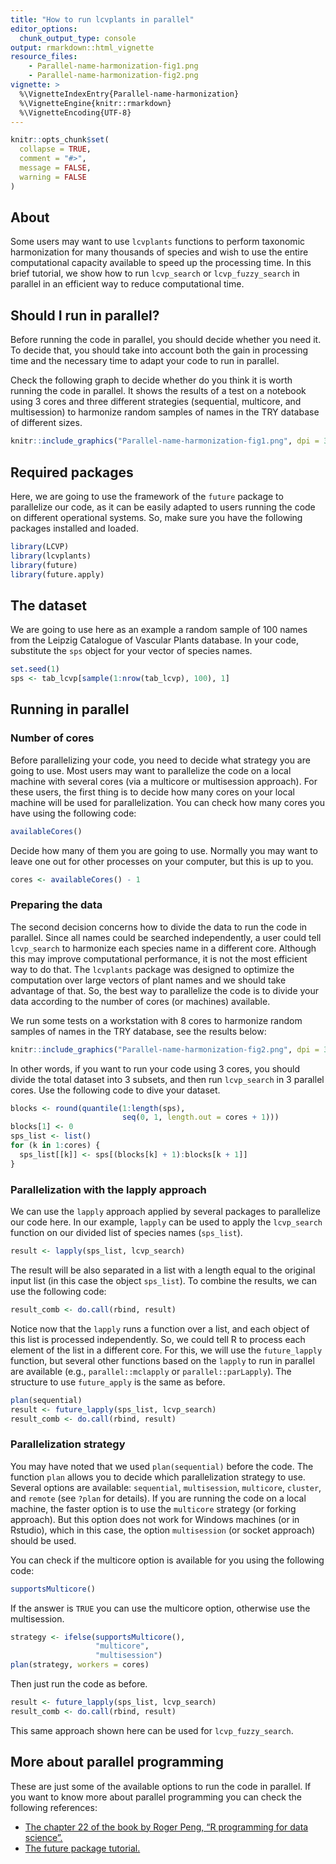 ```yaml
---
title: "How to run lcvplants in parallel"
editor_options: 
  chunk_output_type: console
output: rmarkdown::html_vignette
resource_files:
    - Parallel-name-harmonization-fig1.png
    - Parallel-name-harmonization-fig2.png
vignette: >
  %\VignetteIndexEntry{Parallel-name-harmonization}
  %\VignetteEngine{knitr::rmarkdown}
  %\VignetteEncoding{UTF-8}
---
```


```r
knitr::opts_chunk$set(
  collapse = TRUE,
  comment = "#>",
  message = FALSE,
  warning = FALSE
)
```

## About

Some users may want to use `lcvplants` functions to perform taxonomic harmonization for many thousands of species and wish to use the entire computational capacity available to speed up the processing time. In this brief tutorial, we show how to run `lcvp_search` or `lcvp_fuzzy_search` in parallel in an efficient way to reduce computational time. 

## Should I run in parallel?

Before running the code in parallel, you should decide whether you need it. To decide that, you should take into account both the gain in processing time and the necessary time to adapt your code to run in parallel. 

Check the following graph to decide whether do you think it is worth running the code in parallel. It shows the results of a test on a notebook using 3 cores and three different strategies (sequential, multicore, and multisession) to harmonize random samples of names in the TRY database of different sizes.

```r
knitr::include_graphics("Parallel-name-harmonization-fig1.png", dpi = 300)
```


## Required packages  

Here, we are going to use the framework of the `future` package to parallelize our code, as it can be easily adapted to users running the code on different operational systems. 
So, make sure you have the following packages installed and loaded.

```r
library(LCVP)
library(lcvplants)
library(future)
library(future.apply)
```

## The dataset

We are going to use here as an example a random sample of 100 names from the Leipzig Catalogue of Vascular Plants database. In your code, substitute the `sps` object for your vector of species names.

```r
set.seed(1)
sps <- tab_lcvp[sample(1:nrow(tab_lcvp), 100), 1]

```


## Running in parallel 

### Number of cores

Before parallelizing your code, you need to decide what strategy you are going to use. Most users may want to parallelize the code on a local machine with several cores (via a multicore or multisession approach). For these users, the first thing is to decide how many cores on your local machine will be used for parallelization. You can check how many cores you have using the following code: 

```r
availableCores()
```

Decide how many of them you are going to use. Normally you may want to leave one out for other processes on your computer, but this is up to you. 

```r
cores <- availableCores() - 1
```


### Preparing the data

The second decision concerns how to divide the data to run the code in parallel. Since all names could be searched independently, a user could tell `lcvp_search` to harmonize each species name in a different core. Although this may improve computational performance, it is not the most efficient way to do that.
The `lcvplants` package was designed to optimize the computation over large vectors of plant names and we should take advantage of that. So, the best way to parallelize the code is to divide your data according to the number of cores (or machines) available. 

We run some tests on a workstation with 8 cores to harmonize random samples of names in the TRY database, see the results below: 

```r
knitr::include_graphics("Parallel-name-harmonization-fig2.png", dpi = 300)
```

In other words, if you want to run your code using 3 cores, you should divide the total dataset into 3 subsets, and then run `lcvp_search` in 3 parallel cores. Use the following code to dive your dataset.

```r
blocks <- round(quantile(1:length(sps), 
                         seq(0, 1, length.out = cores + 1)))
blocks[1] <- 0
sps_list <- list()
for (k in 1:cores) {
  sps_list[[k]] <- sps[(blocks[k] + 1):blocks[k + 1]]
}
```

### Parallelization with the lapply approach

We can use the `lapply` approach applied by several packages to parallelize our code here. In our example, `lapply` can be used to apply the `lcvp_search` function on our divided list of species names (`sps_list`).

```r
result <- lapply(sps_list, lcvp_search)
```

The result will be also separated in a list with a length equal to the original input list (in this case the object `sps_list`). To combine the results, we can use the following code:

```r
result_comb <- do.call(rbind, result)
```

Notice now that the `lapply` runs a function over a list, and each object of this list is processed independently. So, we could tell R to process each element of the list in a different core. For this, we will use the `future_lapply` function, but several other functions based on the `lapply` to run in parallel are available (e.g., `parallel::mclapply` or `parallel::parLapply`). The structure to use `future_apply` is the same as before.

```r
plan(sequential)
result <- future_lapply(sps_list, lcvp_search)
result_comb <- do.call(rbind, result)
```

### Parallelization strategy

You may have noted that we used `plan(sequential)` before the code. The function `plan` allows you to decide which parallelization strategy to use. Several options are available: `sequential`, `multisession`, `multicore`, `cluster`, and `remote` (see `?plan` for details). If you are running the code on a local machine, the faster option is to use the `multicore` strategy (or forking approach). But this option does not work for Windows machines (or in Rstudio), which in this case, the option `multisession` (or socket approach) should be used.

You can check if the multicore option is available for you using the following code:
```r
supportsMulticore()
```

If the answer is `TRUE` you can use the multicore option, otherwise use the multisession.
```r
strategy <- ifelse(supportsMulticore(), 
                   "multicore", 
                   "multisession")
plan(strategy, workers = cores)
```

Then just run the code as before.

```r
result <- future_lapply(sps_list, lcvp_search)
result_comb <- do.call(rbind, result)
```

This same approach shown here can be used for `lcvp_fuzzy_search`.

## More about parallel programming

These are just some of the available options to run the code in parallel. If you want to know more about parallel programming  you can check the following references:

* [The chapter 22 of the book by Roger Peng, "R programming for data science".](https://bookdown.org/rdpeng/rprogdatascience/parallel-computation.html)
* [The future package tutorial.](https://cran.r-project.org/web/packages/future/vignettes/future-1-overview.html)